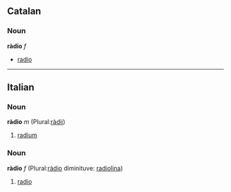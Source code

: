 ==Catalan==
===Noun===
'''ràdio''' ''f''

* [[radio]]

----
==Italian==
===Noun===
'''ràdio''' ''m'' (Plural:[[ràdii]])

# [[radium]]

===Noun===
'''ràdio''' ''f'' (Plural:[[ràdio]] diminituve: [[radiolina]])

# [[radio]]